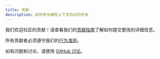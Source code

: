```yaml
---
title: 贡献
description: 如何参与模型上下文协议的开发
---
```


我们欢迎社区的贡献！请查看我们的[贡献指南](https://github.com/modelcontextprotocol/.github/blob/main/CONTRIBUTING.md)了解如何提交更改的详细信息。

所有贡献者必须遵守我们的[行为准则](https://github.com/modelcontextprotocol/.github/blob/main/CODE_OF_CONDUCT.md)。

如有问题和讨论，请使用 [GitHub 讨论](https://github.com/orgs/modelcontextprotocol/discussions)。 